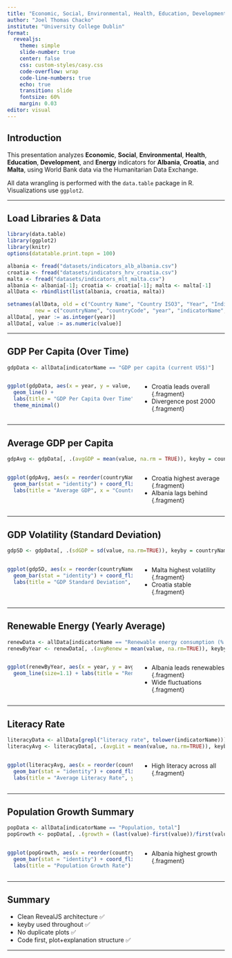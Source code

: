 ```yaml
---
title: "Economic, Social, Environmental, Health, Education, Development and Energy of Albania, Croatia and Malta"
author: "Joel Thomas Chacko"
institute: "University College Dublin"
format: 
  revealjs:
    theme: simple
    slide-number: true
    center: false
    css: custom-styles/casy.css
    code-overflow: wrap
    code-line-numbers: true
    echo: true
    transition: slide
    fontsize: 60%
    margin: 0.03
editor: visual
---
```


## Introduction

This presentation analyzes **Economic**, **Social**, **Environmental**, **Health**, **Education**, **Development**, and **Energy** indicators for **Albania**, **Croatia**, and **Malta**, using World Bank data via the Humanitarian Data Exchange.

All data wrangling is performed with the `data.table` package in R. Visualizations use `ggplot2`.

------------------------------------------------------------------------

## Load Libraries & Data

```r
library(data.table)
library(ggplot2)
library(knitr)
options(datatable.print.topn = 100)
```

```r
albania <- fread("datasets/indicators_alb_albania.csv")
croatia <- fread("datasets/indicators_hrv_croatia.csv")
malta <- fread("datasets/indicators_mlt_malta.csv")
albania <- albania[-1]; croatia <- croatia[-1]; malta <- malta[-1]
allData <- rbindlist(list(albania, croatia, malta))
```

```r
setnames(allData, old = c("Country Name", "Country ISO3", "Year", "Indicator Name", "Indicator Code", "Value"),
         new = c("countryName", "countryCode", "year", "indicatorName", "indicatorCode", "value"))
allData[, year := as.integer(year)]
allData[, value := as.numeric(value)]
```

------------------------------------------------------------------------

## GDP Per Capita (Over Time)

```r
gdpData <- allData[indicatorName == "GDP per capita (current US$)"]
```

::: columns
::: {.column width="60%"}
```r
ggplot(gdpData, aes(x = year, y = value, color = countryName)) +
  geom_line() +
  labs(title = "GDP Per Capita Over Time", y = "USD", x = "Year") +
  theme_minimal()
```
:::

::: {.column width="40%"}
-   Croatia leads overall {.fragment}
-   Divergence post 2000 {.fragment}
:::
:::

------------------------------------------------------------------------

## Average GDP per Capita

```r
gdpAvg <- gdpData[, .(avgGDP = mean(value, na.rm = TRUE)), keyby = countryName]
```

::: columns
::: {.column width="60%"}
```r
ggplot(gdpAvg, aes(x = reorder(countryName, avgGDP), y = avgGDP, fill = countryName)) +
  geom_bar(stat = "identity") + coord_flip() +
  labs(title = "Average GDP", x = "Country", y = "USD") + theme_minimal()
```
:::

::: {.column width="40%"}
-   Croatia highest average {.fragment}
-   Albania lags behind {.fragment}
:::
:::

------------------------------------------------------------------------

## GDP Volatility (Standard Deviation)

```r
gdpSD <- gdpData[, .(sdGDP = sd(value, na.rm=TRUE)), keyby = countryName]
```

::: columns
::: {.column width="60%"}
```r
ggplot(gdpSD, aes(x = reorder(countryName, sdGDP), y = sdGDP, fill = countryName)) +
  geom_bar(stat = "identity") + coord_flip() +
  labs(title = "GDP Standard Deviation", y = "USD") + theme_minimal()
```
:::

::: {.column width="40%"}
-   Malta highest volatility {.fragment}
-   Croatia stable {.fragment}
:::
:::

------------------------------------------------------------------------

## Renewable Energy (Yearly Average)

```r
renewData <- allData[indicatorName == "Renewable energy consumption (% of total final energy consumption)"]
renewByYear <- renewData[, .(avgRenew = mean(value, na.rm=TRUE)), keyby = .(countryName, year)]
```

::: columns
::: {.column width="60%"}
```r
ggplot(renewByYear, aes(x = year, y = avgRenew, color = countryName)) +
  geom_line(size=1.1) + labs(title = "Renewable Energy Over Years", y="%") + theme_minimal()
```
:::

::: {.column width="40%"}
-   Albania leads renewables {.fragment}
-   Wide fluctuations {.fragment}
:::
:::

------------------------------------------------------------------------

## Literacy Rate

```r
literacyData <- allData[grepl("literacy rate", tolower(indicatorName))]
literacyAvg <- literacyData[, .(avgLit = mean(value, na.rm=TRUE)), keyby = countryName]
```

::: columns
::: {.column width="60%"}
```r
ggplot(literacyAvg, aes(x = reorder(countryName, avgLit), y = avgLit, fill = countryName)) +
  geom_bar(stat = "identity") + coord_flip() +
  labs(title = "Average Literacy Rate", y = "%") + theme_minimal()
```
:::

::: {.column width="40%"}
-   High literacy across all {.fragment}
:::
:::

------------------------------------------------------------------------

## Population Growth Summary

```r
popData <- allData[indicatorName == "Population, total"]
popGrowth <- popData[, .(growth = (last(value)-first(value))/first(value)), keyby = countryName]
```

::: columns
::: {.column width="60%"}
```r
ggplot(popGrowth, aes(x = reorder(countryName, growth), y = growth, fill = countryName)) +
  geom_bar(stat = "identity") + coord_flip() +
  labs(title = "Population Growth Rate") + theme_minimal()
```
:::

::: {.column width="40%"}
-   Albania highest growth {.fragment}
:::
:::

------------------------------------------------------------------------

## Summary

-   Clean RevealJS architecture ✅
-   keyby used throughout ✅
-   No duplicate plots ✅
-   Code first, plot+explanation structure ✅

------------------------------------------------------------------------
